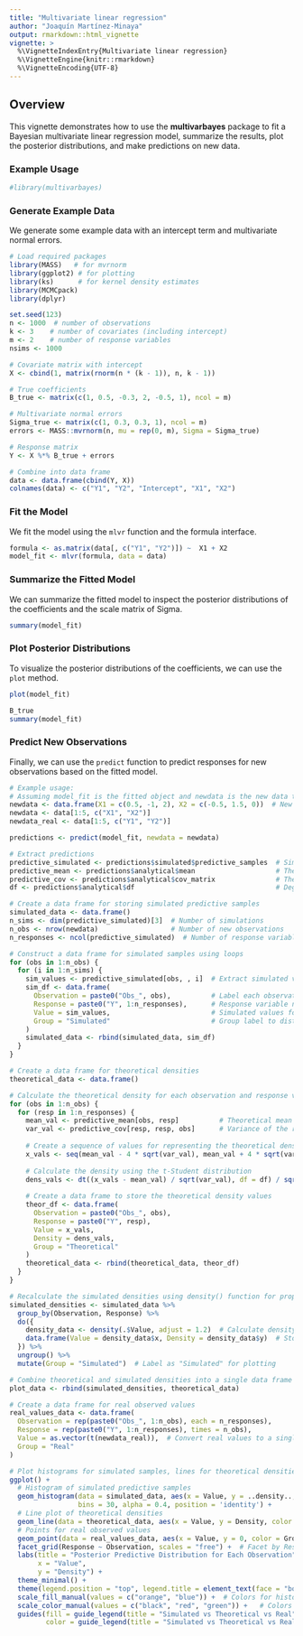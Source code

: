---
title: "Multivariate linear regression"
author: "Joaquín Martínez-Minaya"
output: rmarkdown::html_vignette
vignette: >
  %\VignetteIndexEntry{Multivariate linear regression}
  %\VignetteEngine{knitr::rmarkdown}
  %\VignetteEncoding{UTF-8}
---

## Overview

This vignette demonstrates how to use the **multivarbayes** package to fit a Bayesian multivariate linear regression model, summarize the results, plot the posterior distributions, and make predictions on new data.

### Example Usage

```{r setup, include=FALSE}
#library(multivarbayes)
```

### Generate Example Data

We generate some example data with an intercept term and multivariate normal errors.

```{r}
# Load required packages
library(MASS)   # for mvrnorm
library(ggplot2) # for plotting
library(ks)      # for kernel density estimates
library(MCMCpack)
library(dplyr)

set.seed(123)
n <- 1000  # number of observations
k <- 3    # number of covariates (including intercept)
m <- 2    # number of response variables
nsims <- 1000

# Covariate matrix with intercept
X <- cbind(1, matrix(rnorm(n * (k - 1)), n, k - 1))  

# True coefficients
B_true <- matrix(c(1, 0.5, -0.3, 2, -0.5, 1), ncol = m)

# Multivariate normal errors
Sigma_true <- matrix(c(1, 0.3, 0.3, 1), ncol = m)
errors <- MASS::mvrnorm(n, mu = rep(0, m), Sigma = Sigma_true)

# Response matrix
Y <- X %*% B_true + errors  

# Combine into data frame
data <- data.frame(cbind(Y, X))
colnames(data) <- c("Y1", "Y2", "Intercept", "X1", "X2")
```

### Fit the Model

We fit the model using the `mlvr` function and the formula interface.

```{r}
formula <- as.matrix(data[, c("Y1", "Y2")]) ~  X1 + X2
model_fit <- mlvr(formula, data = data)
```

### Summarize the Fitted Model

We can summarize the fitted model to inspect the posterior distributions of the coefficients and the scale matrix of Sigma.

```{r}
summary(model_fit)
```

### Plot Posterior Distributions

To visualize the posterior distributions of the coefficients, we can use the `plot` method.

```{r}
plot(model_fit)

```


```{r}
B_true
summary(model_fit)
```


### Predict New Observations

Finally, we can use the `predict` function to predict responses for new observations based on the fitted model.

```{r}

# Example usage:
# Assuming model_fit is the fitted object and newdata is the new data to predict on
newdata <- data.frame(X1 = c(0.5, -1, 2), X2 = c(-0.5, 1.5, 0))  # New covariate values
newdata <- data[1:5, c("X1", "X2")]
newdata_real <- data[1:5, c("Y1", "Y2")]

predictions <- predict(model_fit, newdata = newdata)
```





```{r}
# Extract predictions
predictive_simulated <- predictions$simulated$predictive_samples  # Simulated predictive samples
predictive_mean <- predictions$analytical$mean                    # Theoretical predictive mean
predictive_cov <- predictions$analytical$cov_matrix               # Theoretical predictive covariance
df <- predictions$analytical$df                                   # Degrees of freedom for t-Student distribution

# Create a data frame for storing simulated predictive samples
simulated_data <- data.frame()
n_sims <- dim(predictive_simulated)[3]  # Number of simulations
n_obs <- nrow(newdata)                  # Number of new observations
n_responses <- ncol(predictive_simulated)  # Number of response variables

# Construct a data frame for simulated samples using loops
for (obs in 1:n_obs) {
  for (i in 1:n_sims) {
    sim_values <- predictive_simulated[obs, , i]  # Extract simulated values for each response variable
    sim_df <- data.frame(
      Observation = paste0("Obs_", obs),          # Label each observation
      Response = paste0("Y", 1:n_responses),      # Response variable names (Y1, Y2, ...)
      Value = sim_values,                         # Simulated values for each response
      Group = "Simulated"                         # Group label to distinguish simulated from theoretical
    )
    simulated_data <- rbind(simulated_data, sim_df)
  }
}

# Create a data frame for theoretical densities
theoretical_data <- data.frame()

# Calculate the theoretical density for each observation and response variable
for (obs in 1:n_obs) {
  for (resp in 1:n_responses) {
    mean_val <- predictive_mean[obs, resp]          # Theoretical mean for the response variable
    var_val <- predictive_cov[resp, resp, obs]      # Variance of the response variable
    
    # Create a sequence of values for representing the theoretical density
    x_vals <- seq(mean_val - 4 * sqrt(var_val), mean_val + 4 * sqrt(var_val), length.out = 500)
    
    # Calculate the density using the t-Student distribution
    dens_vals <- dt((x_vals - mean_val) / sqrt(var_val), df = df) / sqrt(var_val)
    
    # Create a data frame to store the theoretical density values
    theor_df <- data.frame(
      Observation = paste0("Obs_", obs),
      Response = paste0("Y", resp),
      Value = x_vals,
      Density = dens_vals,
      Group = "Theoretical"
    )
    theoretical_data <- rbind(theoretical_data, theor_df)
  }
}

# Recalculate the simulated densities using density() function for proper comparison
simulated_densities <- simulated_data %>%
  group_by(Observation, Response) %>%
  do({
    density_data <- density(.$Value, adjust = 1.2)  # Calculate density for simulated values
    data.frame(Value = density_data$x, Density = density_data$y)  # Store density values
  }) %>%
  ungroup() %>%
  mutate(Group = "Simulated")  # Label as "Simulated" for plotting

# Combine theoretical and simulated densities into a single data frame for plotting
plot_data <- rbind(simulated_densities, theoretical_data)

# Create a data frame for real observed values
real_values_data <- data.frame(
  Observation = rep(paste0("Obs_", 1:n_obs), each = n_responses),
  Response = rep(paste0("Y", 1:n_responses), times = n_obs),
  Value = as.vector(t(newdata_real)),  # Convert real values to a single vector
  Group = "Real"
)

# Plot histograms for simulated samples, lines for theoretical densities, and points for real values
ggplot() +
  # Histogram of simulated predictive samples
  geom_histogram(data = simulated_data, aes(x = Value, y = ..density.., fill = Group), 
                 bins = 30, alpha = 0.4, position = 'identity') +
  # Line plot of theoretical densities
  geom_line(data = theoretical_data, aes(x = Value, y = Density, color = Group), size = 1.2) +
  # Points for real observed values
  geom_point(data = real_values_data, aes(x = Value, y = 0, color = Group), size = 3, shape = 16) +
  facet_grid(Response ~ Observation, scales = "free") +  # Facet by Response and Observation
  labs(title = "Posterior Predictive Distribution for Each Observation",
       x = "Value",
       y = "Density") +
  theme_minimal() +
  theme(legend.position = "top", legend.title = element_text(face = "bold")) +
  scale_fill_manual(values = c("orange", "blue")) +  # Colors for histograms
  scale_color_manual(values = c("black", "red", "green")) +   # Colors for theoretical densities and real values
  guides(fill = guide_legend(title = "Simulated vs Theoretical vs Real"), 
         color = guide_legend(title = "Simulated vs Theoretical vs Real"))


```


